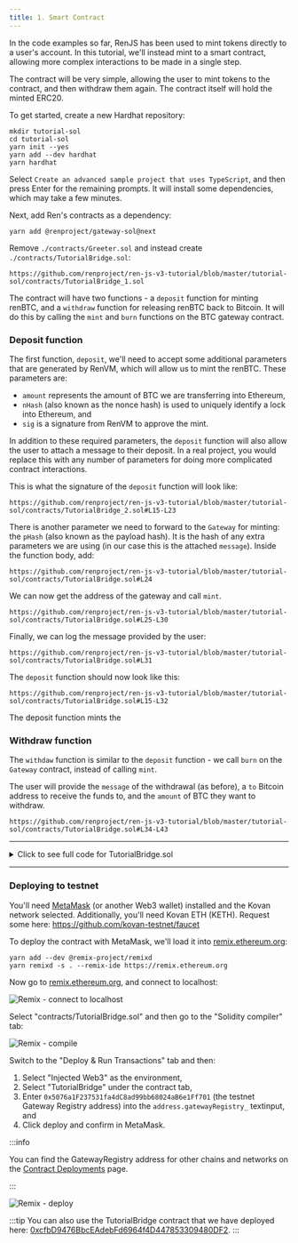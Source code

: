 ```yaml
---
title: 1. Smart Contract
---
```



<DocTag type={DocType.Tutorial} />

In the code examples so far, RenJS has been used to mint tokens directly to a user's account. In this tutorial, we'll instead mint to a smart contract, allowing more complex interactions to be made in a single step.

The contract will be very simple, allowing the user to mint tokens to the contract, and then withdraw them again. The contract itself will hold the minted ERC20.

To get started, create a new Hardhat repository:

```shell
mkdir tutorial-sol
cd tutorial-sol
yarn init --yes
yarn add --dev hardhat
yarn hardhat
```

Select `Create an advanced sample project that uses TypeScript`, and then press Enter for the remaining prompts. It will install some dependencies, which may take a few minutes.

Next, add Ren's contracts as a dependency:

```shell
yarn add @renproject/gateway-sol@next
```

Remove `./contracts/Greeter.sol` and instead create `./contracts/TutorialBridge.sol`:

```sol reference title="contracts/TutorialBridge.sol"
https://github.com/renproject/ren-js-v3-tutorial/blob/master/tutorial-sol/contracts/TutorialBridge_1.sol
```

The contract will have two functions - a `deposit` function for minting renBTC, and a `withdraw` function for releasing renBTC back to Bitcoin. It will do this by calling the `mint` and `burn` functions on the BTC gateway contract.

### Deposit function

The first function, `deposit`, we'll need to accept some additional parameters that are generated by RenVM, which will allow us to mint the renBTC. These parameters are:

-   `amount` represents the amount of BTC we are transferring into Ethereum,
-   `nHash` (also known as the nonce hash) is used to uniquely identify a lock into Ethereum, and
-   `sig` is a signature from RenVM to approve the mint.

In addition to these required parameters, the `deposit` function will also allow the user to attach a message to their deposit. In a real project, you would replace this with any number of parameters for doing more complicated contract interactions.

This is what the signature of the `deposit` function will look like:

```sol title="" reference
https://github.com/renproject/ren-js-v3-tutorial/blob/master/tutorial-sol/contracts/TutorialBridge_2.sol#L15-L23
```

There is another parameter we need to forward to the `Gateway` for minting: the `pHash` (also known as the payload hash). It is the hash of any extra parameters we are using (in our case this is the attached `message`). Inside the function body, add:

```solidity title="" reference
https://github.com/renproject/ren-js-v3-tutorial/blob/master/tutorial-sol/contracts/TutorialBridge.sol#L24
```

We can now get the address of the gateway and call `mint`.

```solidity title="" reference
https://github.com/renproject/ren-js-v3-tutorial/blob/master/tutorial-sol/contracts/TutorialBridge.sol#L25-L30
```

Finally, we can log the message provided by the user:

```solidity title="" reference
https://github.com/renproject/ren-js-v3-tutorial/blob/master/tutorial-sol/contracts/TutorialBridge.sol#L31
```

The `deposit` function should now look like this:

```solidity title="" reference
https://github.com/renproject/ren-js-v3-tutorial/blob/master/tutorial-sol/contracts/TutorialBridge.sol#L15-L32
```

The deposit function mints the

### Withdraw function

The `withdaw` function is similar to the `deposit` function - we call `burn` on the `Gateway` contract, instead of calling `mint`.

The user will provide the `message` of the withdrawal (as before), a `to` Bitcoin address to receive the funds to, and the `amount` of BTC they want to withdraw.

```solidity title="" reference
https://github.com/renproject/ren-js-v3-tutorial/blob/master/tutorial-sol/contracts/TutorialBridge.sol#L34-L43
```

---

<details><summary>Click to see full code for TutorialBridge.sol</summary>

```solidity reference link title="TutorialBridge.sol"
https://github.com/renproject/ren-js-v3-tutorial/blob/master/tutorial-sol/contracts/TutorialBridge.sol
```

</details>

---

### Deploying to testnet

You'll need [MetaMask](https://metamask.io) (or another Web3 wallet) installed and the Kovan network selected. Additionally, you'll need Kovan ETH (KETH). Request some here: https://github.com/kovan-testnet/faucet

To deploy the contract with MetaMask, we'll load it into [remix.ethereum.org](https://remix.ethereum.org):

```shell
yarn add --dev @remix-project/remixd
yarn remixd -s . --remix-ide https://remix.ethereum.org
```

Now go to [remix.ethereum.org](https://remix.ethereum.org), and connect to localhost:

![Remix - connect to localhost](/img/remix-0.png)

Select "contracts/TutorialBridge.sol" and then go to the "Solidity compiler" tab:

![Remix - compile](/img/remix-1.png)

Switch to the "Deploy & Run Transactions" tab and then:

1. Select "Injected Web3" as the environment,
2. Select "TutorialBridge" under the contract tab,
3. Enter `0x5076a1F237531fa4dC8ad99bb68024aB6e1Ff701` (the testnet Gateway Registry address) into the `address.gatewayRegistry_` textinput, and
4. Click deploy and confirm in MetaMask.

:::info

You can find the GatewayRegistry address for other chains and networks on the [Contract Deployments](/ren-client-docs/contracts/deployments) page.

:::

![Remix - deploy](/img/remix-2.png)

:::tip
You can also use the TutorialBridge contract that we have deployed here: [0xcfbD9476BbcEAdebFd6964f4D447853309480DF2](https://kovan.etherscan.io/address/0xcfbD9476BbcEAdebFd6964f4D447853309480DF2).
:::
